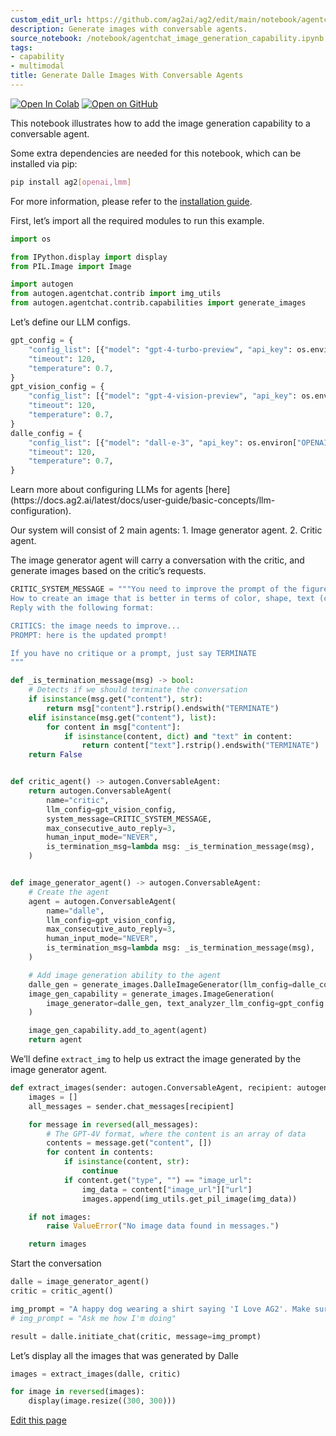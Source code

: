 ```yaml
---
custom_edit_url: https://github.com/ag2ai/ag2/edit/main/notebook/agentchat_image_generation_capability.ipynb
description: Generate images with conversable agents.
source_notebook: /notebook/agentchat_image_generation_capability.ipynb
tags:
- capability
- multimodal
title: Generate Dalle Images With Conversable Agents
---
```


<a href="https://colab.research.google.com/github/ag2ai/ag2/blob/main/notebook/agentchat_image_generation_capability.ipynb" class="colab-badge" target="_blank"><img noZoom src="https://colab.research.google.com/assets/colab-badge.svg" alt="Open In Colab" /></a>
<a href="https://github.com/ag2ai/ag2/blob/main/notebook/agentchat_image_generation_capability.ipynb" class="github-badge" target="_blank"><img noZoom src="https://img.shields.io/badge/Open%20on%20GitHub-grey?logo=github" alt="Open on GitHub" /></a>




This notebook illustrates how to add the image generation capability to
a conversable agent.


<div class="info Requirements">
<Info>
Some extra dependencies are needed for this notebook, which can be installed via pip:

```bash
pip install ag2[openai,lmm]
```

For more information, please refer to the [installation guide](https://docs.ag2.ai/latest/docs/user-guide/basic-concepts/installing-ag2).
</Info>
</div>


First, let’s import all the required modules to run this example.


```python
import os

from IPython.display import display
from PIL.Image import Image

import autogen
from autogen.agentchat.contrib import img_utils
from autogen.agentchat.contrib.capabilities import generate_images
```

Let’s define our LLM configs.


```python
gpt_config = {
    "config_list": [{"model": "gpt-4-turbo-preview", "api_key": os.environ["OPENAI_API_KEY"]}],
    "timeout": 120,
    "temperature": 0.7,
}
gpt_vision_config = {
    "config_list": [{"model": "gpt-4-vision-preview", "api_key": os.environ["OPENAI_API_KEY"]}],
    "timeout": 120,
    "temperature": 0.7,
}
dalle_config = {
    "config_list": [{"model": "dall-e-3", "api_key": os.environ["OPENAI_API_KEY"]}],
    "timeout": 120,
    "temperature": 0.7,
}
```


<div class="tip">
<Tip>
Learn more about configuring LLMs for agents [here](https://docs.ag2.ai/latest/docs/user-guide/basic-concepts/llm-configuration).
</Tip>
</div>


Our system will consist of 2 main agents: 1. Image generator agent. 2.
Critic agent.

The image generator agent will carry a conversation with the critic, and
generate images based on the critic’s requests.


```python
CRITIC_SYSTEM_MESSAGE = """You need to improve the prompt of the figures you saw.
How to create an image that is better in terms of color, shape, text (clarity), and other things.
Reply with the following format:

CRITICS: the image needs to improve...
PROMPT: here is the updated prompt!

If you have no critique or a prompt, just say TERMINATE
"""
```


```python
def _is_termination_message(msg) -> bool:
    # Detects if we should terminate the conversation
    if isinstance(msg.get("content"), str):
        return msg["content"].rstrip().endswith("TERMINATE")
    elif isinstance(msg.get("content"), list):
        for content in msg["content"]:
            if isinstance(content, dict) and "text" in content:
                return content["text"].rstrip().endswith("TERMINATE")
    return False


def critic_agent() -> autogen.ConversableAgent:
    return autogen.ConversableAgent(
        name="critic",
        llm_config=gpt_vision_config,
        system_message=CRITIC_SYSTEM_MESSAGE,
        max_consecutive_auto_reply=3,
        human_input_mode="NEVER",
        is_termination_msg=lambda msg: _is_termination_message(msg),
    )


def image_generator_agent() -> autogen.ConversableAgent:
    # Create the agent
    agent = autogen.ConversableAgent(
        name="dalle",
        llm_config=gpt_vision_config,
        max_consecutive_auto_reply=3,
        human_input_mode="NEVER",
        is_termination_msg=lambda msg: _is_termination_message(msg),
    )

    # Add image generation ability to the agent
    dalle_gen = generate_images.DalleImageGenerator(llm_config=dalle_config)
    image_gen_capability = generate_images.ImageGeneration(
        image_generator=dalle_gen, text_analyzer_llm_config=gpt_config
    )

    image_gen_capability.add_to_agent(agent)
    return agent
```

We’ll define `extract_img` to help us extract the image generated by the
image generator agent.


```python
def extract_images(sender: autogen.ConversableAgent, recipient: autogen.ConversableAgent) -> Image:
    images = []
    all_messages = sender.chat_messages[recipient]

    for message in reversed(all_messages):
        # The GPT-4V format, where the content is an array of data
        contents = message.get("content", [])
        for content in contents:
            if isinstance(content, str):
                continue
            if content.get("type", "") == "image_url":
                img_data = content["image_url"]["url"]
                images.append(img_utils.get_pil_image(img_data))

    if not images:
        raise ValueError("No image data found in messages.")

    return images
```

Start the conversation


```python
dalle = image_generator_agent()
critic = critic_agent()

img_prompt = "A happy dog wearing a shirt saying 'I Love AG2'. Make sure the text is clear."
# img_prompt = "Ask me how I'm doing"

result = dalle.initiate_chat(critic, message=img_prompt)
```

Let’s display all the images that was generated by Dalle


```python
images = extract_images(dalle, critic)

for image in reversed(images):
    display(image.resize((300, 300)))
```

<div className="edit-url-container">
    <a className="edit-url" href="https://github.com/ag2ai/ag2/edit/main/notebook/agentchat_image_generation_capability.ipynb" target='_blank'><Icon icon="pen" iconType="solid" size="13px"/> Edit this page</a>
</div>
